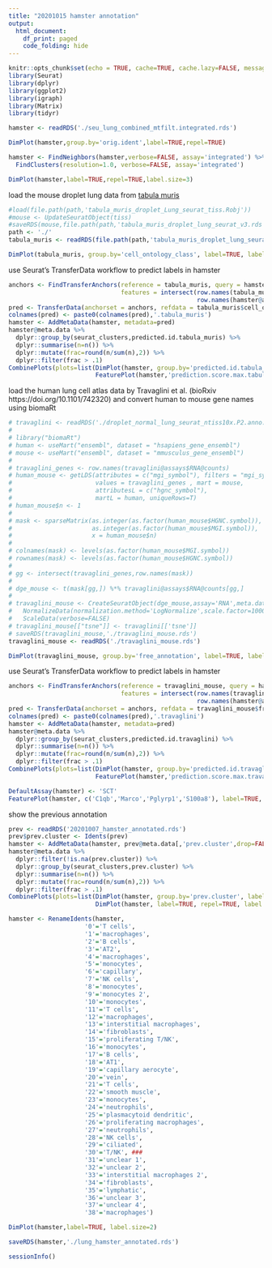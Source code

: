 ```yaml
---
title: "20201015 hamster annotation"
output: 
  html_document:
    df_print: paged
    code_folding: hide
---
```

  
```r
knitr::opts_chunk$set(echo = TRUE, cache=TRUE, cache.lazy=FALSE, message=FALSE, warning=FALSE)
library(Seurat)
library(dplyr)
library(ggplot2)
library(igraph)
library(Matrix)
library(tidyr)
```

```r
hamster <- readRDS('./seu_lung_combined_mtfilt.integrated.rds')
```

```r
DimPlot(hamster,group.by='orig.ident',label=TRUE,repel=TRUE)

hamster <- FindNeighbors(hamster,verbose=FALSE, assay='integrated') %>%
  FindClusters(resolution=1.0, verbose=FALSE, assay='integrated')

DimPlot(hamster,label=TRUE,repel=TRUE,label.size=3)
```

load the mouse droplet lung data from [tabula muris](https://figshare.com/articles/dataset/Robject_files_for_tissues_processed_by_Seurat/5821263)

```r
#load(file.path(path,'tabula_muris_droplet_Lung_seurat_tiss.Robj'))
#mouse <- UpdateSeuratObject(tiss)
#saveRDS(mouse,file.path(path,'tabula_muris_droplet_lung_seurat_v3.rds'))
path <- './'
tabula_muris <- readRDS(file.path(path,'tabula_muris_droplet_lung_seurat_v3.rds'))

DimPlot(tabula_muris, group.by='cell_ontology_class', label=TRUE, label.size=3,repel=TRUE)
```

use Seurat's TransferData workflow to predict labels in hamster

```r
anchors <- FindTransferAnchors(reference = tabula_muris, query = hamster, dims = 1:20,
                               features = intersect(row.names(tabula_muris@assays$RNA@scale.data),
                                                    row.names(hamster@assays$integrated@scale.data)))
pred <- TransferData(anchorset = anchors, refdata = tabula_muris$cell_ontology_class, dims = 1:20)
colnames(pred) <- paste0(colnames(pred),'.tabula_muris')
hamster <- AddMetaData(hamster, metadata=pred)
hamster@meta.data %>%
  dplyr::group_by(seurat_clusters,predicted.id.tabula_muris) %>%
  dplyr::summarise(n=n()) %>%
  dplyr::mutate(frac=round(n/sum(n),2)) %>%
  dplyr::filter(frac > .1)
CombinePlots(plots=list(DimPlot(hamster, group.by='predicted.id.tabula_muris', label=TRUE, repel=TRUE, label.size=2),
                        FeaturePlot(hamster,'prediction.score.max.tabula_muris', label=TRUE, label.size=2)),ncol=1)
```

load the human lung cell atlas data by Travaglini et al. (bioRxiv https://doi.org/10.1101/742320) and convert human to mouse gene names using biomaRt

```r
# travaglini <- readRDS('./droplet_normal_lung_seurat_ntiss10x.P2.anno.20191002.RC4.seuratV3.rds')
# 
# library("biomaRt")
# human <- useMart("ensembl", dataset = "hsapiens_gene_ensembl")
# mouse <- useMart("ensembl", dataset = "mmusculus_gene_ensembl")
# 
# travaglini_genes <- row.names(travaglini@assays$RNA@counts)
# human_mouse <- getLDS(attributes = c("mgi_symbol"), filters = "mgi_symbol", 
#                       values = travaglini_genes , mart = mouse,
#                       attributesL = c("hgnc_symbol"), 
#                       martL = human, uniqueRows=T)
# human_mouse$n <- 1
# 
# mask <- sparseMatrix(as.integer(as.factor(human_mouse$HGNC.symbol)), 
#                      as.integer(as.factor(human_mouse$MGI.symbol)), 
#                      x = human_mouse$n)
# 
# colnames(mask) <- levels(as.factor(human_mouse$MGI.symbol))
# rownames(mask) <- levels(as.factor(human_mouse$HGNC.symbol))
# 
# gg <- intersect(travaglini_genes,row.names(mask))
# 
# dge_mouse <- t(mask[gg,]) %*% travaglini@assays$RNA@counts[gg,] 
# 
# travaglini_mouse <- CreateSeuratObject(dge_mouse,assay='RNA',meta.data=travaglini@meta.data) %>%
#   NormalizeData(normalization.method='LogNormalize',scale.factor=10000,verbose=FALSE) %>%
#   ScaleData(verbose=FALSE)
# travaglini_mouse[["tsne"]] <- travaglini[['tsne']]
# saveRDS(travaglini_mouse,'./travaglini_mouse.rds')
travaglini_mouse <- readRDS('./travaglini_mouse.rds')

DimPlot(travaglini_mouse, group.by='free_annotation', label=TRUE, label.size=2.5, repel=TRUE) + NoLegend()
```

use Seurat's TransferData workflow to predict labels in hamster

```r
anchors <- FindTransferAnchors(reference = travaglini_mouse, query = hamster, dims = 1:20,
                               features = intersect(row.names(travaglini_mouse@assays$RNA@scale.data),
                                                    row.names(hamster@assays$integrated@scale.data)))
pred <- TransferData(anchorset = anchors, refdata = travaglini_mouse$free_annotation, dims = 1:20)
colnames(pred) <- paste0(colnames(pred),'.travaglini')
hamster <- AddMetaData(hamster, metadata=pred)
hamster@meta.data %>%
  dplyr::group_by(seurat_clusters,predicted.id.travaglini) %>%
  dplyr::summarise(n=n()) %>%
  dplyr::mutate(frac=round(n/sum(n),2)) %>%
  dplyr::filter(frac > .1)
CombinePlots(plots=list(DimPlot(hamster, group.by='predicted.id.travaglini', label=TRUE, repel=TRUE, label.size=2),
                        FeaturePlot(hamster,'prediction.score.max.travaglini', label=TRUE, label.size=2)),ncol=1)
```

```r
DefaultAssay(hamster) <- 'SCT'
FeaturePlot(hamster, c('C1qb','Marco','Pglyrp1','S100a8'), label=TRUE, order=TRUE,label.size=2)
```

show the previous annotation

```r
prev <- readRDS('20201007_hamster_annotated.rds')
prev$prev.cluster <- Idents(prev)
hamster <- AddMetaData(hamster, prev@meta.data[,'prev.cluster',drop=FALSE])
hamster@meta.data %>%
  dplyr::filter(!is.na(prev.cluster)) %>%
  dplyr::group_by(seurat_clusters,prev.cluster) %>%
  dplyr::summarise(n=n()) %>%
  dplyr::mutate(frac=round(n/sum(n),2)) %>%
  dplyr::filter(frac > .1)
CombinePlots(plots=list(DimPlot(hamster, group.by='prev.cluster', label=TRUE, repel=TRUE, label.size=3) + NoLegend(),
                        DimPlot(hamster, label=TRUE, repel=TRUE, label.size=3) + NoLegend()), ncol=2)
```

```r
hamster <- RenameIdents(hamster, 
                     '0'='T cells',
                     '1'='macrophages',
                     '2'='B cells',
                     '3'='AT2',
                     '4'='macrophages',
                     '5'='monocytes',
                     '6'='capillary',
                     '7'='NK cells',
                     '8'='monocytes',
                     '9'='monocytes 2',
                     '10'='monocytes',
                     '11'='T cells',
                     '12'='macrophages',
                     '13'='interstitial macrophages',
                     '14'='fibroblasts',
                     '15'='proliferating T/NK',
                     '16'='monocytes',
                     '17'='B cells',
                     '18'='AT1',
                     '19'='capillary aerocyte',
                     '20'='vein',
                     '21'='T cells',
                     '22'='smooth muscle',
                     '23'='monocytes',
                     '24'='neutrophils',
                     '25'='plasmacytoid dendritic',
                     '26'='proliferating macrophages',
                     '27'='neutrophils',
                     '28'='NK cells',
                     '29'='ciliated',
                     '30'='T/NK', ###
                     '31'='unclear 1',
                     '32'='unclear 2',
                     '33'='interstitial macrophages 2',
                     '34'='fibroblasts',
                     '35'='lymphatic',
                     '36'='unclear 3',
                     '37'='unclear 4',
                     '38'='macrophages')

DimPlot(hamster,label=TRUE, label.size=2)
```

```r
saveRDS(hamster,'./lung_hamster_annotated.rds')
```

```r
sessionInfo()
```